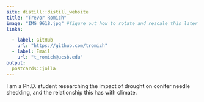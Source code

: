 ```yaml
---
site: distill::distill_website
title: "Trevor Romich"
image: "IMG_9618.jpg" #figure out how to rotate and rescale this later
links:

  - label: GitHub
    url: "https://github.com/tromich"
  - label: Email
    url: "t_romich@ucsb.edu"
output:
  postcards::jolla
---
```

 
I am a Ph.D. student researching the impact of drought on conifer needle shedding,
and the relationship this has with climate.
